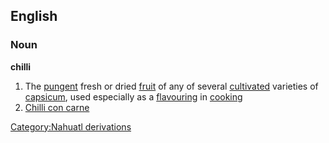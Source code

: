 ==English==
===Noun===
{{wikipedia}}
'''chilli'''
#The [[pungent]] fresh or dried [[fruit]] of any of several [[cultivate]]d varieties of [[capsicum]], used especially as a [[flavouring]] in [[cooking]]
#[[Chilli con carne]]
[[Category:Nahuatl derivations]]